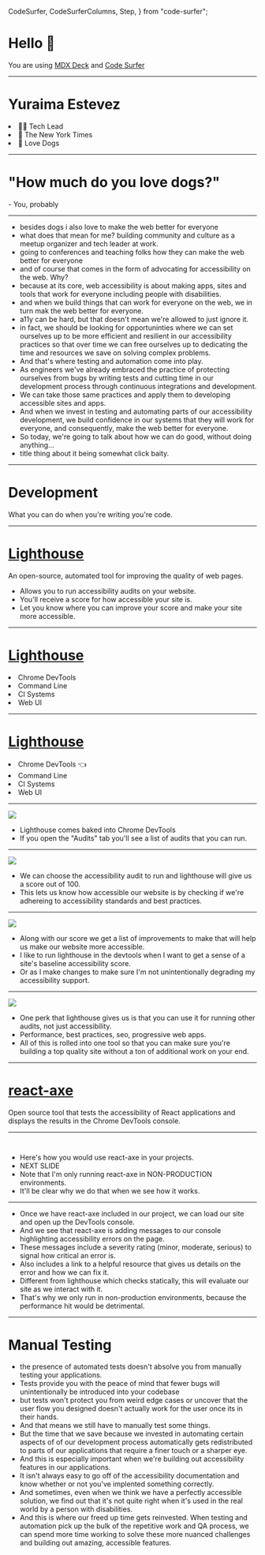  CodeSurfer,
  CodeSurferColumns,
  Step,
} from "code-surfer";



<Head>
  <title>How to do without doing anything</title>
</Head>

# Hello 👋

You are using [MDX Deck](https://github.com/jxnblk/mdx-deck) and [Code Surfer](https://codesurfer.pomb.us)

---

# Yuraima Estevez

<List>
  <li>👩‍💻 Tech Lead</li>
  <li>📰 The New York Times</li>
  <li>🐶 Love Dogs</li>
</List>

---

# "How much do you love dogs?"
\- You, probably

---

<Notes>

- besides dogs i also love to make the web better for  everyone
- what does that mean for me? building community and culture as a meetup organizer and tech leader at work.
- going to conferences and teaching folks how they can make the web better for everyone
- and of course that comes in the form of advocating for accessibility on the web.  Why?
- because at its core, web accessibility is about making apps, sites and tools that work for everyone including people with disabilities.
- and when we build things that can work for everyone on the web, we in turn mak the web better for everyone.
- a11y can be hard, but that doesn't mean we're allowed to just ignore it.
- in fact, we should be looking for opportuninties where we can set ourselves up to be more efficient and resilient in our accessibility practices so that over time we can free ourselves up to dedicating the time and resources we save on solving complex problems.
- And that's where testing and automation come into play.
- As engineers we've already embraced the practice of protecting ourselves from bugs by writing tests and cutting time in our development process through continuous integrations and development.
- We can take those same practices and apply them to developing accessible sites and apps.
- And when we invest in testing and automating parts of our accessibility development, we build confidence in our systems that they will work for everyone, and consequently, make the web better for everyone.
- So today, we're going to talk about how we can do good, without doing anything...
- title thing about it  being somewhat click baity.


</Notes>

---

# Development
What you can do when you're writing you're code.

---

# [Lighthouse](https://developers.google.com/web/tools/lighthouse)
An open-source, automated tool for improving the quality of web pages.

<Notes>

- Allows you to run accessibility audits on your website.
- You'll receive a score for how accessible your site is.
- Let you know where you can improve your score and make your site more accessible.

</Notes>

---

# [Lighthouse](https://developers.google.com/web/tools/lighthouse)

<List bullets appear={false}>
  <li>Chrome DevTools</li>
  <li>Command Line</li>
  <li>CI Systems</li>
  <li>Web UI</li>
</List>

---

# [Lighthouse](https://developers.google.com/web/tools/lighthouse)

<List bullets appear={false}>
  <li>Chrome DevTools 👈</li>
  <li>Command Line</li>
  <li>CI Systems</li>
  <li>Web UI</li>
</List>

---

<Image src={lighthouseAudit1} />

<Notes>

- Lighthouse comes baked into Chrome DevTools
- If you open the "Audits" tab you'll see a list of audits that you can run.

</Notes>

___

<Image src={lighthouseAudit2} />

<Notes>

- We can choose the accessibility audit to run and lighthouse will give us a score out of 100.
- This lets us know how accessible our website is by checking if we're adhereing to accessibility standards and best practices.

</Notes>

___

<Image src={lighthouseAudit3} />

<Notes>

- Along with our score we get a list of improvements to make that will help us make our website more accessible.
- I like to run lighthouse in the devtools when I want to get a sense of a site's baseline accessibility score.
- Or as I make changes to make sure I'm not unintentionally degrading my accessibility support.

</Notes>

___

<Image src={lighthouseAudit4} />

<Notes>

- One perk that lighthouse gives us is that you can use it for running other audits, not just accessibility.
- Performance, best practices, seo, progressive web apps.
- All of this is rolled into one tool so that you can make sure you're building a top quality site without a ton of additional work on your end.

</Notes>

___

# [react-axe](https://github.com/dequelabs/react-axe)
Open source tool that tests the accessibility of React applications and displays the results in the Chrome DevTools console.

---

<CodeSurfer>

```js file=./code/react-axe-import.js
```

```js 4:5 file=./code/react-axe-import.js
```

</CodeSurfer>

<Notes>

- Here's how you would use react-axe in your projects.
- NEXT SLIDE
- Note that I'm only running react-axe in NON-PRODUCTION environments.
- It'll be clear why we do that when we see how it works.

</Notes>

___

<FullImage src={reactAxeDemo} />

<Notes>

- Once we have react-axe included in our project, we can load our site and open up the DevTools console.
- And we see that react-axe is adding messages to our console highlighting accessibility errors on the page.
- These messages include a severity rating (minor, moderate, serious) to signal how critical an error is.
- Also includes a link to a helpful resource that gives us details on the error and how we can fix it.
- Different from lighthouse which checks statically, this will evaluate our site as we interact with it.
- That's why we only run in non-production environments, because the performance hit would be detrimental.

</Notes>

___

# Manual Testing

<Notes>

- the presence of automated tests doesn't absolve you from manually testing your applications.
- Tests provide you with the peace of mind that fewer bugs will unintentionally be introduced into your codebase
- but tests won't protect you from weird edge cases or uncover that the user flow you designed doesn't actually work for the user once its in their hands.
- And that means we still have to manually test some things.
- But the time that we save because we invested in automating certain aspects of of our development process automatically gets redistributed to parts of our applications that require a finer touch or a sharper eye.
- And this is especially important when we're building out accessibility features in our applications.
- It isn't always easy to go off of the accessibility documentation and know whether or not you've implented something correctly.
- And sometimes, even when we think we have a perfectly accessible solution, we find out that it's not quite right when it's used in the real world by a person with disabilities.
- And this is where our freed up time gets reinvested.  When testing and automation pick up the bulk of the repetitive work and QA process, we can spend more time working to solve these more nuanced challenges and building out amazing, accessible features.

</Notes>
